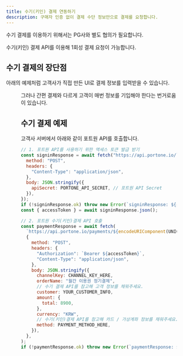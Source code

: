 ```yaml
---
title: 수기(키인) 결제 연동하기
description: 구매자 인증 없이 결제 수단 정보만으로 결제를 요청합니다.
---
```




<Hint style="info">
수기 결제를 이용하기 위해서는 PG사와 별도 협의가 필요합니다.

</Hint>

수기(키인) 결제 API를 이용해 1회성 결제 요청이 가능합니다.

## 수기 결제의 장단점

아래의 예제처럼 고객사가 직접 만든 UI로 결제 정보를 입력받을 수 있습니다.

<Figure
  src="https://openapi-documentation-poc.vercel.app/_next/image?url=%2F_next%2Fstatic%2Fmedia%2Fv2-user-guide-chaiport-merchant.ec3dd18c.png&#x26;w=3840&#x26;q=100"
  caption='포트원 이용 고객사 "링글 잉글리시 에듀케이션"'
/>

그러나 간편 결제와 다르게 고객이 매번 정보를 기입해야 한다는 번거로움이 있습니다.

## 수기 결제 예제

고객사 서버에서 아래와 같이 포트원 API를 호출합니다.

```javascript title="server-side"
// 1. 포트원 API를 사용하기 위한 액세스 토큰 발급 받기
const signinResponse = await fetch("https://api.portone.io/login/api-secret", {
  method: "POST",
  headers: {
    "Content-Type": "application/json",
  },
  body: JSON.stringify({
    apiSecret: PORTONE_API_SECRET, // 포트원 API Secret
  }),
});
if (!signinResponse.ok) throw new Error(`signinResponse: ${signinResponse.statusText}`);
const { accessToken } = await signinResponse.json();

// 2. 포트원 수기(키인)결제 API 호출
const paymentResponse = await fetch(
  `https://api.portone.io/payments/${encodeURIComponent(UNIQUE_PAYMENT_ID)}/instant`,
  {
    method: "POST",
    headers: {
      "Authorization": `Bearer ${accessToken}`,
      "Content-Type": "application/json",
    },
    body: JSON.stringify({
      channelKey: CHANNEL_KEY_HERE,
      orderName: "월간 이용권 정기결제",
      // 수기 결제 API를 참고해 고객 정보를 채워주세요.
      customer: YOUR_CUSTOMER_INFO,
      amount: {
        total: 8900,
      },
      currency: "KRW",
      // 수기(키인)결제 API를 참고해 카드 / 가상계좌 정보를 채워주세요.
      method: PAYMENT_METHOD_HERE,
    }),
  },
);
if (!paymentResponse.ok) throw new Error(`paymentResponse: ${paymentResponse.statusText}`);
```
